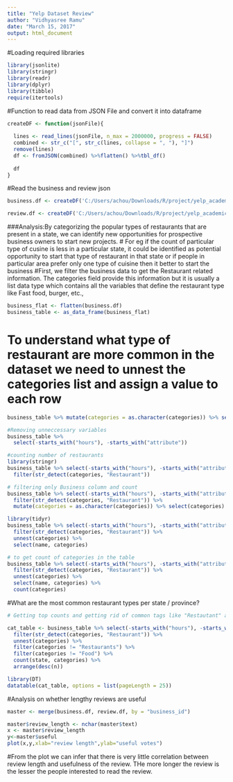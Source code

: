 ---
title: "Yelp Dataset Review"
author: "Vidhyasree Ramu"
date: "March 15, 2017"
output: html_document
---

#Loading required libraries
```{r}
library(jsonlite)
library(stringr)
library(readr)
library(dplyr)
library(tibble)
require(itertools)
```
#Function to read data from JSON File and convert it into dataframe
```{r }
createDF <- function(jsonFile){
  
  lines <- read_lines(jsonFile, n_max = 2000000, progress = FALSE)
  combined <- str_c("[", str_c(lines, collapse = ", "), "]")
  remove(lines)
  df <- fromJSON(combined) %>%flatten() %>%tbl_df()
  
  df
}

```
#Read the business and review json
```{r}
business.df <- createDF('C:/Users/achou/Downloads/R/project/yelp_academic_dataset_business.json')

review.df <- createDF('C:/Users/achou/Downloads/R/project/yelp_academic_dataset_review.json')
```

###Analysis:By categorizing the popular types of restaurants that are present in a state, we can identify new opportunities for prospective business owners to start new projects.
# For eg if the count of particular type of cusine is less in a particular state, it could be identified as potential opportunity to start that type of restaurant  in that state or if people in particular area prefer only one type of cuisine then it better to start the business
#First, we filter the business data to get the Restaurant related information. The categories field provide this information but it is usually a list data type which contains all the variables that define the restaurant type like Fast food, burger, etc., 
```{r}
business_flat <- flatten(business.df)
business_table <- as_data_frame(business_flat)
```
# To understand what type of restaurant are more common in the dataset we need to unnest the categories list and assign a value to each row
```{r}
business_table %>% mutate(categories = as.character(categories)) %>% select(categories)

#Removing unneccessary variables
business_table %>% 
  select(-starts_with("hours"), -starts_with("attribute"))

#counting number of restaurants
library(stringr)
business_table %>% select(-starts_with("hours"), -starts_with("attribute")) %>%
  filter(str_detect(categories, "Restaurant"))

# filtering only Business column and count 
business_table %>% select(-starts_with("hours"), -starts_with("attribute")) %>%
  filter(str_detect(categories, "Restaurant")) %>%
  mutate(categories = as.character(categories)) %>% select(categories)

library(tidyr)
business_table %>% select(-starts_with("hours"), -starts_with("attribute")) %>%
  filter(str_detect(categories, "Restaurant")) %>%
  unnest(categories) %>%
  select(name, categories)

# to get count of categories in the table
business_table %>% select(-starts_with("hours"), -starts_with("attribute")) %>%
  filter(str_detect(categories, "Restaurant")) %>%
  unnest(categories) %>%
  select(name, categories) %>%
  count(categories)
```
#What are the most common restaurant types per state / province?
```{r}

# Getting top counts and getting rid of common tags like "Restautant" and "Food"

cat_table <- business_table %>% select(-starts_with("hours"), -starts_with("attribute")) %>%
  filter(str_detect(categories, "Restaurant")) %>%
  unnest(categories) %>%
  filter(categories != "Restaurants") %>%
  filter(categories != "Food") %>%
  count(state, categories) %>%
  arrange(desc(n))

library(DT)
datatable(cat_table, options = list(pageLength = 25))

```


#Analysis on whether lengthy reviews are useful
```{r}
master <- merge(business.df, review.df, by = "business_id")

master$review_length <- nchar(master$text)
x <- master$review_length
y<-master$useful
plot(x,y,xlab="review length",ylab="useful votes")

```
#From the plot we can infer that there is very little correlation between review length and usefulness of the review. THe more longer the review is the lesser the people interested to read the review. 


